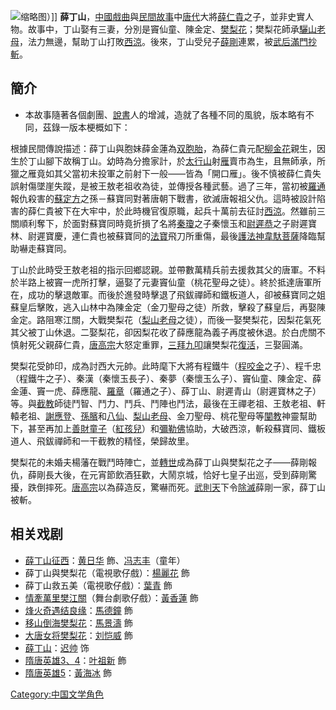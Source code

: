[[File:菜園東安宮_(24)壁畫：薛丁山征西.jpg|缩略图]]）]]
{{Other_uses|subject=中國民間故事人物薛丁山|other=其他同名条目|薛丁山 (消歧義)}}
'''薛丁山'''，[[中國戲曲|中國戲曲]]與[[民間故事|民間故事]]中[[唐代|唐代]]大將[[薛仁貴|薛仁貴]]之子，並非史實人物。故事中，丁山娶有三妻，分別是竇仙童、陳金定、[[樊梨花|樊梨花]]；樊梨花師承[[驪山老母|驪山老母]]，法力無邊，幫助丁山打敗[[西涼|西涼]]。後來，丁山受兒子[[薛剛_(虛構人物)|薛剛]]連累，被[[武后|武后]][[族誅|滿門抄斬]]。

==簡介==
*本故事隨著各個劇團、[[說書|說書]]人的增減，造就了各種不同的風貌，版本略有不同，茲錄一版本梗概如下：

根據民間傳說描述：薛丁山與胞妹薛金蓮為[[双胞胎|双胞胎]]，為薛仁貴元配[[柳金花|柳金花]]親生，因生於丁山腳下故稱丁山。幼時為分擔家計，於[[太行山|太行山]]射[[雁|雁]]賣市為生，且無師承，所獵之雁竟如其父當初未投軍之前射下一般——皆為「開口雁」。後不慎被薛仁貴失誤射傷墜崖失蹤，是被王敖老祖收為徒，並傳授各種武藝。過了三年，當初被[[羅通_(羅通掃北)|羅通]]報仇殺害的[[蘇定方|蘇定方]]之孫－蘇寶同對著唐朝下戰書，欲滅唐報祖父仇。這時被設計陷害的薛仁貴被下在大牢中，於此時機官復原職，起兵十萬前去征討[[西涼|西涼]]。然雖前三關順利奪下，於面對蘇寶同時竟折損了名將[[秦瓊|秦瓊]]之子秦懷玉和[[尉遲恭|尉遲恭]]之子尉遲寶林、尉遲寶慶，連仁貴也被蘇寶同的[[法寶|法寶]]飛刀所重傷，最後[[護法神|護法神]][[韋馱菩薩|韋馱菩薩]]降臨幫助嚇走蘇寶同。

丁山於此時受王敖老祖的指示回鄉認親。並帶數萬精兵前去援救其父的唐軍。不料於半路上被竇一虎所打擊，逼娶了元妻竇仙童（桃花聖母之徒）。終於抵達唐軍所在，成功的擊退敵軍。而後於進發時擊退了飛鈸禪師和鐵板道人，卻被蘇寶同之姐蘇皇后擊敗，逃入山林中為陳金定（金刀聖母之徒）所救，擊殺了蘇皇后，再娶陳金定。路阻寒江關，大戰樊梨花（[[梨山老母|梨山老母]]之徒），而後一娶樊梨花，因梨花氣死其父被丁山休退。二娶梨花，卻因梨花收了薛應龍為義子再度被休退。於白虎關不慎射死父親薛仁貴，[[唐高宗|唐高宗]]大怒定重罪，[[三拜九叩|三拜九叩]]讓樊梨花[[復活|復活]]，三娶圓滿。

樊梨花受帥印，成為討西大元帥。此時麾下大將有程鐵牛（[[程咬金|程咬金]]之子）、程千忠（程鐵牛之子）、秦漢（秦懷玉長子）、秦夢（秦懷玉么子）、竇仙童、陳金定、薛金蓮、竇一虎、薛應龍、[[羅章|羅章]]（羅通之子）、薛丁山、尉遲青山（尉遲寶林之子）等。與[[截教|截教]]師徒鬥智、鬥力、鬥兵、鬥陣也鬥法，最後在王禪老祖、王敖老祖、軒轅老祖、[[謝應登|謝應登]]、[[孫臏|孫臏]]和[[八仙|八仙]]、[[梨山老母|梨山老母]]、金刀聖母、桃花聖母等[[闡教|闡教]]神靈幫助下，甚至再加上[[善財童子|善財童子]]（[[紅孩兒|紅孩兒]]）和[[彌勒佛|彌勒佛]]協助，大破西涼，斬殺蘇寶同、鐵板道人、飛鈸禪師和一干截教的精怪，榮歸故里。

樊梨花的未婚夫楊藩在戰鬥時陣亡，並[[轉世|轉世]]成為薛丁山與樊梨花之子——薛剛報仇，薛剛長大後，在元宵節飲酒狂歡，大鬧京城，恰好七皇子出巡，受到薛剛驚擾，跌倒摔死。[[唐高宗|唐高宗]]以為薛造反，驚嚇而死。[[武則天|武則天]]下令[[族誅|除滅]]薛剛一家，薛丁山被斬。

==相关戏剧==
* [[薛丁山征西_(香港電視劇)|薛丁山征西]]：[[黄日华|黄日华]] 飾、[[冯志丰|冯志丰]]（童年）
* 薛丁山與樊梨花（電視歌仔戲）：[[楊麗花|楊麗花]] 飾
* 薛丁山救五美（電視歌仔戲）：[[葉青_(台灣)|葉青]] 飾
* [[情牽萬里樊江關|情牽萬里樊江關]]（舞台劇歌仔戲）：[[黃香蓮|黃香蓮]] 飾
* [[烽火奇遇结良缘|烽火奇遇结良缘]]：[[馬德鐘|馬德鐘]] 飾
* [[移山倒海樊梨花|移山倒海樊梨花]]：[[馬景濤|馬景濤]] 飾
* [[大唐女将樊梨花|大唐女将樊梨花]]：[[刘恺威|刘恺威]] 飾
* [[薛丁山_(电视剧)|薛丁山]]：[[迟帅|迟帅]] 饰
* [[隋唐英雄_(2014年电视剧)|隋唐英雄3、4]]：[[叶祖新|叶祖新]] 飾
* [[隋唐英雄_(2015年電視劇)|隋唐英雄5]]：[[黃海冰|黃海冰]] 飾

[[Category:中国文学角色|Category:中国文学角色]]